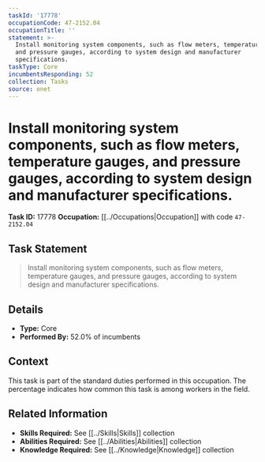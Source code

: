 ```yaml
---
taskId: '17778'
occupationCode: 47-2152.04
occupationTitle: ''
statement: >-
  Install monitoring system components, such as flow meters, temperature gauges,
  and pressure gauges, according to system design and manufacturer
  specifications.
taskType: Core
incumbentsResponding: 52
collection: Tasks
source: onet
---
```

# Install monitoring system components, such as flow meters, temperature gauges, and pressure gauges, according to system design and manufacturer specifications.

**Task ID:** 17778
**Occupation:** [[../Occupations|Occupation]] with code `47-2152.04`

## Task Statement

> Install monitoring system components, such as flow meters, temperature gauges, and pressure gauges, according to system design and manufacturer specifications.

## Details

- **Type:** Core
- **Performed By:** 52.0% of incumbents

## Context

This task is part of the standard duties performed in this occupation. The percentage indicates how common this task is among workers in the field.

## Related Information

- **Skills Required:** See [[../Skills|Skills]] collection
- **Abilities Required:** See [[../Abilities|Abilities]] collection
- **Knowledge Required:** See [[../Knowledge|Knowledge]] collection
